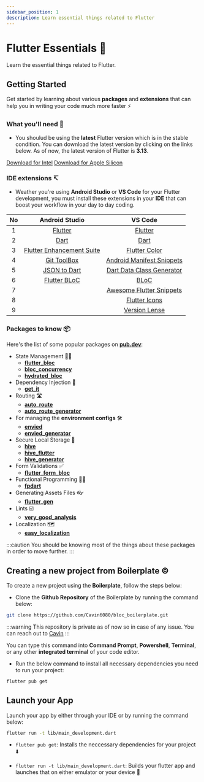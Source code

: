 ```yaml
---
sidebar_position: 1
description: Learn essential things related to Flutter
---
```




# Flutter Essentials 💙

Learn the essential things related to Flutter. 

## Getting Started

Get started by learning about various **packages** and **extensions** that can help you in writing 
your code much more faster ⚡


### What you'll need 🤔
  - You shoulud be using the **latest** Flutter version which is in the stable condition. You can download 
    the latest version by clicking on the links below. As of now, the latest version of Flutter 
    is **3.13**.

  <Tabs>
    <TabItem value="apple-intel" label="Mac with Intel Chip" default>
      <a href="https://storage.googleapis.com/flutter_infra_release/releases/stable/macos/flutter_macos_3.13.0-stable.zip">Download for Intel</a>
    </TabItem>
    <TabItem value="apple-silicon" label="Mac with Apple Silicon Chip">
      <a href="https://storage.googleapis.com/flutter_infra_release/releases/stable/macos/flutter_macos_arm64_3.13.0-stable.zip">Download for Apple Silicon</a>
    </TabItem>
  </Tabs>    


### IDE extensions ↸
  - Weather you're using **Android Studio** or **VS Code** for your Flutter development, you must install 
    these extensions in your **IDE** that can boost your workflow in your day to day coding.


| **No** | **Android Studio** | **VS Code** |
|:--------:|:--------------------:|:-------------:|
|   1    |[Flutter](https://plugins.jetbrains.com/plugin/9212-flutter) | [Flutter](https://marketplacevisualstudio.com/items?itemName=Dart-Code.flutter) |
|   2    |[Dart](https://plugins.jetbrains.com/plugin/6351-dart) | [Dart](https://marketplace.visualstudio.com/items?itemName=Dart-Code.dart-code) |
|   3    |[Flutter Enhancement Suite](https://plugins.jetbrains.com/plugin/12693-flutter-enhancement-suite) | [Flutter Color](https://marketplace.visualstudio.com/items?itemName=circlecodesolution.ccs-flutter-color) |
|   4    |[Git ToolBox](https://plugins.jetbrains.com/plugin/7499-gittoolbox) | [Android Manifest Snippets](https://marketplace.visualstudio.com/items?itemName=EugenioBuffo.android-manifest-snippets) |
|   5    |[JSON to Dart](https://plugins.jetbrains.com/plugin/12562-jsontodart-json-to-dart-) | [Dart Data Class Generator](https://marketplace.visualstudio.com/items?itemName=hzgood.dart-data-class-generator) |
|   6    |[Flutter BLoC](https://plugins.jetbrains.com/plugin/12129-bloc) | [BLoC](https://marketplace.visualstudio.com/items?itemName=FelixAngelov.bloc) |
|   7    || [Awesome Flutter Snippets](https://marketplace.visualstudio.com/items?itemName=Nash.awesome-flutter-snippets) |
|   8    || [Flutter Icons](https://marketplace.visualstudio.com/items?itemName=AntoineGtr.flutter-icons) |
|   9    || [Version Lense](https://marketplace.visualstudio.com/items?itemName=pflannery.vscode-versionlens) |


### Packages to know 📦

Here's the list of some popular packages on [**pub.dev**](https://www.pub.dev):

- State Management 👨‍💼
  - [**flutter_bloc**](https://pub.dev/packages/flutter_bloc)
  - [**bloc_concurrency**](https://pub.dev/packages/bloc_concurrency)
  - [**hydrated_bloc**](https://pub.dev/packages/hydrated_bloc)
- Dependency Injection 💉
  - [**get_it**](https://pub.dev/packages/get_it)
- Routing 🛣️
  - [**auto_route**](https://pub.dev/packages/auto_route)
  - [**auto_route_generator**](https://pub.dev/packages/auto_route_generator)
- For managing the **environment configs** 🛠️
  - [**envied**](https://pub.dev/packages/envied_flutter)
  - [**envied_generator**](https://pub.dev/packages/envied_generator)
- Secure Local Storage 📍
  - [**hive**](https://pub.dev/packages/hive)
  - [**hive_flutter**](https://pub.dev/packages/hive_flutter)
  - [**hive_generator**](https://pub.dev/packages/hive_generator)
- Form Validations ✅
  - [**flutter_form_bloc**](https://pub.dev/packages/flutter_form_bloc)
- Functional Programming 👨‍💻
  - [**fpdart**](https://pub.dev/packages/fpdart)
- Generating Assets Files 👓
  - [**flutter_gen**](https://pub.dev/packages/flutter_gen)
- Lints ☑️
  - [**very_good_analysis**](https://pub.dev/packages/very_good_analysis)
- Localization 🗺️
  - [**easy_localization**](https://pub.dev/packages/easy_localization)

:::caution
You should be knowing most of the things about these packages in order to move further.
:::

## Creating a new project from Boilerplate ©️

To create a new project using the **Boilerplate**, follow the steps below:

- Clone the **Github Repository** of the Boilerplate by running the command below:

```bash
git clone https://github.com/Cavin6080/bloc_boilerplate.git
```
:::warning
This repository is private as of now so in case of any issue. You can reach out to 
[Cavin](https://www.linkedin.com/in/cavin-macwan/)
:::

You can type this command into **Command Prompt**, **Powershell**, **Terminal**, or any other **integrated terminal** of your code editor.

- Run the below command to install all necessary dependencies you need to run your project:

```bash
flutter pub get
```

## Launch your App

Launch your app by either through your IDE or by running the command below:

```bash
flutter run -t lib/main_development.dart
```

- `flutter pub get`:  Installs the neccessary dependencies for your project ⬇️

- `flutter run -t lib/main_development.dart`:  Builds your flutter app and launches that on
either emulator or your device 🚀
